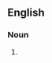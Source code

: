 {{also|jerrycan}}

==English==
{{wikipedia}}

===Noun===
{{en-noun}}
# {{alternative spelling of|en|jerrycan}}